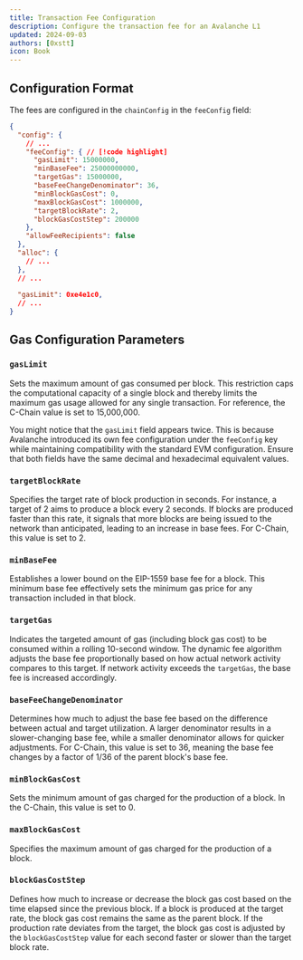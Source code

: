 ```yaml
---
title: Transaction Fee Configuration
description: Configure the transaction fee for an Avalanche L1
updated: 2024-09-03
authors: [0xstt]
icon: Book
---
```



## Configuration Format

The fees are configured in the `chainConfig` in the `feeConfig` field:

```json
{
  "config": {
    // ...
    "feeConfig": { // [!code highlight]
      "gasLimit": 15000000,
      "minBaseFee": 25000000000,
      "targetGas": 15000000,
      "baseFeeChangeDenominator": 36,
      "minBlockGasCost": 0,
      "maxBlockGasCost": 1000000,
      "targetBlockRate": 2,
      "blockGasCostStep": 200000
    },
    "allowFeeRecipients": false
  },
  "alloc": {
    // ...
  },
  // ...
    
  "gasLimit": 0xe4e1c0,
  // ...
}
```

## <GlossaryTerm>Gas</GlossaryTerm> Configuration Parameters

### `gasLimit`

Sets the maximum amount of gas consumed per <GlossaryTerm>block</GlossaryTerm>. This restriction caps the computational capacity of a single block and thereby limits the maximum gas usage allowed for any single transaction. For reference, the <GlossaryTerm>C-Chain</GlossaryTerm> value is set to 15,000,000.

You might notice that the `gasLimit` field appears twice. This is because <GlossaryTerm>Avalanche</GlossaryTerm> introduced its own fee configuration under the `feeConfig` key while maintaining compatibility with the standard EVM configuration. Ensure that both fields have the same decimal and hexadecimal equivalent values.

### `targetBlockRate`

Specifies the target rate of block production in seconds. For instance, a target of 2 aims to produce a block every 2 seconds. If blocks are produced faster than this rate, it signals that more blocks are being issued to the network than anticipated, leading to an increase in base fees. For C-Chain, this value is set to 2.

### `minBaseFee`

Establishes a lower bound on the EIP-1559 base fee for a block. This minimum base fee effectively sets the minimum gas price for any transaction included in that block.

### `targetGas`

Indicates the targeted amount of gas (including block gas cost) to be consumed within a rolling 10-second window. The dynamic fee algorithm adjusts the base fee proportionally based on how actual network activity compares to this target. If network activity exceeds the `targetGas`, the base fee is increased accordingly.

### `baseFeeChangeDenominator`

Determines how much to adjust the base fee based on the difference between actual and target utilization. A larger denominator results in a slower-changing base fee, while a smaller denominator allows for quicker adjustments. For C-Chain, this value is set to 36, meaning the base fee changes by a factor of 1/36 of the parent block's base fee.

### `minBlockGasCost`

Sets the minimum amount of gas charged for the production of a block. In the C-Chain, this value is set to 0.

### `maxBlockGasCost`

Specifies the maximum amount of gas charged for the production of a block.

### `blockGasCostStep`

Defines how much to increase or decrease the block gas cost based on the time elapsed since the previous block. If a block is produced at the target rate, the block gas cost remains the same as the parent block. If the production rate deviates from the target, the block gas cost is adjusted by the `blockGasCostStep` value for each second faster or slower than the target block rate.

<Quiz quizId="211" />